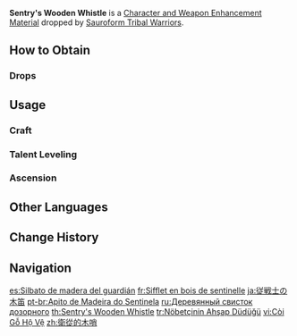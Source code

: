 {{Item Infobox
|id           = 112104
|image        = Item Sentry's Wooden Whistle.png
|type         = Character and Weapon Enhancement Materials
|group        = Sauroform Tribal Warrior Materials
|group2       = General Enemy Drops
|invCategory  = Character Development Items
|quality      = 1
|description  = The symbol of a [[Natlan]] tribal sentry.<br>Warriors are not born as warriors. They must first acquire the skills of combat by learning under the tutelage of those who have already done so. This is the origin of the trainee position of sentry.
|source1      = Dropped by [[Sauroform Tribal Warriors]]
}}
'''Sentry's Wooden Whistle''' is a [[Character and Weapon Enhancement Material]] dropped by [[Sauroform Tribal Warriors]].

==How to Obtain==
===Drops===
{{Dropped By}}

==Usage==
===Craft===
{{Craft Usage}}

===Talent Leveling===
{{Talent Leveling Usage}}

===Ascension===
{{Ascension Usage}}

==Other Languages==
{{Other Languages
|en      = Sentry's Wooden Whistle
|zhs     = 卫从的木哨
|zhs_rm  = Wèicóng de Mùshào
|zht     = 衛從的木哨
|zht_rm  = Wèizòng de Mùshào
|zh_tl   = 
|ja      = 従戦士の木笛
|ja_rm   = Juusenshi no Kibue{{Assumed}}
|ja_tl   = 
|ko      = 수습 전사<->의 나무 호루라기
|ko_tl   = 
|es      = Silbato de madera del guardián
|es_tl   = Guardian's Wooden Whistle
|fr      = Sifflet en bois de sentinelle
|fr_tl   = Sentinel's Wooden Whistle
|ru      = Деревянный свисток дозорного
|ru_tl   = Watchman's Wooden Whistle
|th      = Sentry's Wooden Whistle
|vi      = Còi Gỗ Hộ Vệ
|vi_tl   = 
|de      = Holzpfeife des Wächters
|de_tl   = Guardian's Wooden Whistle
|id      = Sentry's Wooden Whistle
|pt      = Apito de Madeira do Sentinela
|pt_tl   = 
|tr      = Nöbetçinin Ahşap Düdüğü
|tr_tl   = 
|it      = Fischietto di legno della sentinella
|it_tl   = 
}}

==Change History==
{{Change History|5.0}}

==Navigation==
{{Development Item Navbox|Character and Weapon Enhancement Materials}}

[[es:Silbato de madera del guardián]]
[[fr:Sifflet en bois de sentinelle]]
[[ja:従戦士の木笛]]
[[pt-br:Apito de Madeira do Sentinela]]
[[ru:Деревянный свисток дозорного]]
[[th:Sentry's Wooden Whistle]]
[[tr:Nöbetçinin Ahşap Düdüğü]]
[[vi:Còi Gỗ Hộ Vệ]]
[[zh:衛從的木哨]]